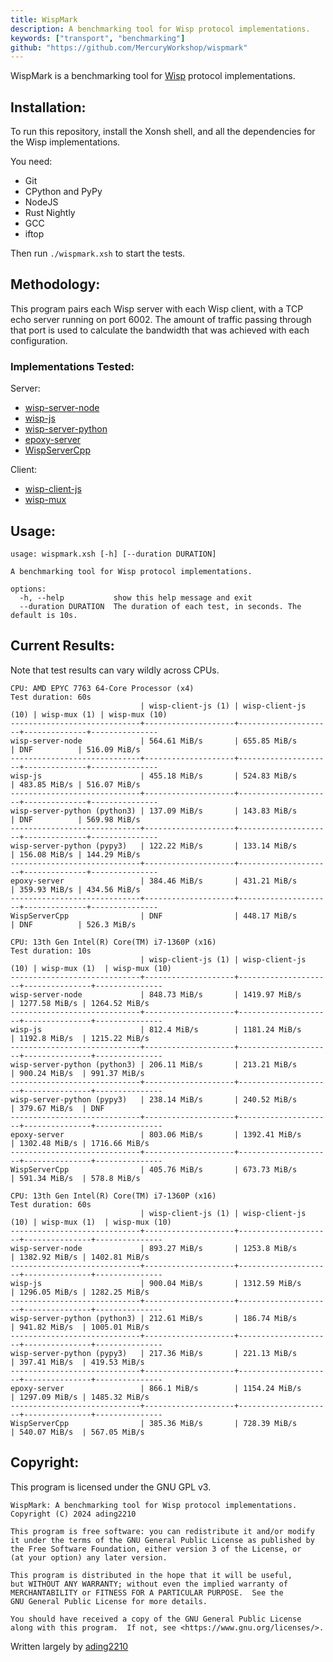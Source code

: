 ```yaml
---
title: WispMark
description: A benchmarking tool for Wisp protocol implementations.
keywords: ["transport", "benchmarking"]
github: "https://github.com/MercuryWorkshop/wispmark"
---
```


WispMark is a benchmarking tool for [Wisp](/wisp) protocol implementations.

## Installation:

To run this repository, install the Xonsh shell, and all the dependencies for the Wisp implementations.

You need:

- Git
- CPython and PyPy
- NodeJS
- Rust Nightly
- GCC
- iftop

Then run `./wispmark.xsh` to start the tests.

## Methodology:

This program pairs each Wisp server with each Wisp client, with a TCP echo server running on port 6002. The amount of traffic passing through that port is used to calculate the bandwidth that was achieved with each configuration.

### Implementations Tested:

Server:

- [wisp-server-node](/technologies/wisp-server-node)
- [wisp-js](https://github.com/MercuryWorkshop/wisp-client-js/blob/rewrite)
- [wisp-server-python](/technologies/wisp-server-python)
- [epoxy-server](/technologies/epoxy-server)
- [WispServerCpp](https://github.com/FoxMoss/WispServerCpp)

Client:

- [wisp-client-js](https://github.com/MercuryWorkshop/wisp-client-js/)
- [wisp-mux](https://github.com/MercuryWorkshop/epoxy-tls/tree/multiplexed/simple-wisp-client)

## Usage:

```
usage: wispmark.xsh [-h] [--duration DURATION]

A benchmarking tool for Wisp protocol implementations.

options:
  -h, --help           show this help message and exit
  --duration DURATION  The duration of each test, in seconds. The default is 10s.
```

## Current Results:

Note that test results can vary wildly across CPUs.

```
CPU: AMD EPYC 7763 64-Core Processor (x4)
Test duration: 60s
                             | wisp-client-js (1) | wisp-client-js (10) | wisp-mux (1) | wisp-mux (10)
-----------------------------+--------------------+---------------------+--------------+---------------
wisp-server-node             | 564.61 MiB/s       | 655.85 MiB/s        | DNF          | 516.09 MiB/s 
-----------------------------+--------------------+---------------------+--------------+---------------
wisp-js                      | 455.18 MiB/s       | 524.83 MiB/s        | 483.85 MiB/s | 516.07 MiB/s 
-----------------------------+--------------------+---------------------+--------------+---------------
wisp-server-python (python3) | 137.09 MiB/s       | 143.83 MiB/s        | DNF          | 569.98 MiB/s 
-----------------------------+--------------------+---------------------+--------------+---------------
wisp-server-python (pypy3)   | 122.22 MiB/s       | 133.14 MiB/s        | 156.08 MiB/s | 144.29 MiB/s 
-----------------------------+--------------------+---------------------+--------------+---------------
epoxy-server                 | 384.46 MiB/s       | 431.21 MiB/s        | 359.93 MiB/s | 434.56 MiB/s 
-----------------------------+--------------------+---------------------+--------------+---------------
WispServerCpp                | DNF                | 448.17 MiB/s        | DNF          | 526.3 MiB/s  

CPU: 13th Gen Intel(R) Core(TM) i7-1360P (x16)
Test duration: 10s
                             | wisp-client-js (1) | wisp-client-js (10) | wisp-mux (1)  | wisp-mux (10)
-----------------------------+--------------------+---------------------+---------------+---------------
wisp-server-node             | 848.73 MiB/s       | 1419.97 MiB/s       | 1277.58 MiB/s | 1264.52 MiB/s
-----------------------------+--------------------+---------------------+---------------+---------------
wisp-js                      | 812.4 MiB/s        | 1181.24 MiB/s       | 1192.8 MiB/s  | 1215.22 MiB/s
-----------------------------+--------------------+---------------------+---------------+---------------
wisp-server-python (python3) | 206.11 MiB/s       | 213.21 MiB/s        | 900.24 MiB/s  | 991.37 MiB/s 
-----------------------------+--------------------+---------------------+---------------+---------------
wisp-server-python (pypy3)   | 238.14 MiB/s       | 240.52 MiB/s        | 379.67 MiB/s  | DNF          
-----------------------------+--------------------+---------------------+---------------+---------------
epoxy-server                 | 803.06 MiB/s       | 1392.41 MiB/s       | 1302.48 MiB/s | 1716.66 MiB/s
-----------------------------+--------------------+---------------------+---------------+---------------
WispServerCpp                | 405.76 MiB/s       | 673.73 MiB/s        | 591.34 MiB/s  | 578.8 MiB/s  

CPU: 13th Gen Intel(R) Core(TM) i7-1360P (x16)
Test duration: 60s
                             | wisp-client-js (1) | wisp-client-js (10) | wisp-mux (1)  | wisp-mux (10)
-----------------------------+--------------------+---------------------+---------------+---------------
wisp-server-node             | 893.27 MiB/s       | 1253.8 MiB/s        | 1382.92 MiB/s | 1402.81 MiB/s
-----------------------------+--------------------+---------------------+---------------+---------------
wisp-js                      | 900.04 MiB/s       | 1312.59 MiB/s       | 1296.05 MiB/s | 1282.25 MiB/s
-----------------------------+--------------------+---------------------+---------------+---------------
wisp-server-python (python3) | 212.61 MiB/s       | 186.74 MiB/s        | 941.82 MiB/s  | 1005.01 MiB/s
-----------------------------+--------------------+---------------------+---------------+---------------
wisp-server-python (pypy3)   | 217.36 MiB/s       | 221.13 MiB/s        | 397.41 MiB/s  | 419.53 MiB/s 
-----------------------------+--------------------+---------------------+---------------+---------------
epoxy-server                 | 866.1 MiB/s        | 1154.24 MiB/s       | 1297.09 MiB/s | 1485.32 MiB/s
-----------------------------+--------------------+---------------------+---------------+---------------
WispServerCpp                | 385.36 MiB/s       | 728.39 MiB/s        | 540.07 MiB/s  | 567.05 MiB/s 
```

## Copyright:

This program is licensed under the GNU GPL v3.

```
WispMark: A benchmarking tool for Wisp protocol implementations.
Copyright (C) 2024 ading2210

This program is free software: you can redistribute it and/or modify
it under the terms of the GNU General Public License as published by
the Free Software Foundation, either version 3 of the License, or
(at your option) any later version.

This program is distributed in the hope that it will be useful,
but WITHOUT ANY WARRANTY; without even the implied warranty of
MERCHANTABILITY or FITNESS FOR A PARTICULAR PURPOSE.  See the
GNU General Public License for more details.

You should have received a copy of the GNU General Public License
along with this program.  If not, see <https://www.gnu.org/licenses/>.
```

Written largely by [ading2210](https://github.com/MercuryWorkshop/ading2210)

